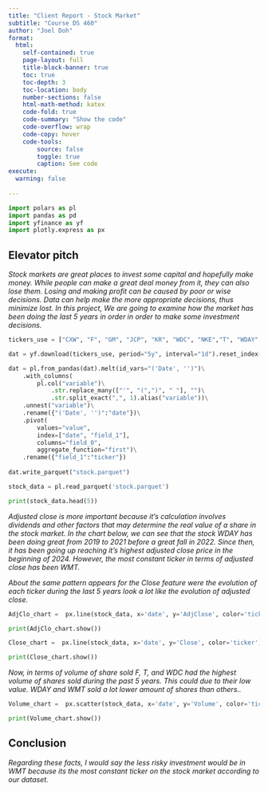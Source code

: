 ```yaml
---
title: "Client Report - Stock Market"
subtitle: "Course DS 460"
author: "Joel Doh"
format:
  html:
    self-contained: true
    page-layout: full
    title-block-banner: true
    toc: true
    toc-depth: 3
    toc-location: body
    number-sections: false
    html-math-method: katex
    code-fold: true
    code-summary: "Show the code"
    code-overflow: wrap
    code-copy: hover
    code-tools:
        source: false
        toggle: true
        caption: See code
execute: 
  warning: false
    
---
```


```python
import polars as pl
import pandas as pd
import yfinance as yf
import plotly.express as px
```


## Elevator pitch

_Stock markets are great places to invest some capital and hopefully make money. While people can make a great deal money from it, they can also lose them. Losing and making profit can be caused by poor or wise decisions. Data can help make the more appropriate decisions, thus minimize lost. In this project, We are going to examine how the market has been doing the last 5 years in order in order to make some investment decisions._

```python
tickers_use = ["CXW", "F", "GM", "JCP", "KR", "WDC", "NKE","T", "WDAY", "WFC", "WMT"]

dat = yf.download(tickers_use, period="5y", interval="1d").reset_index()
```

```python
dat = pl.from_pandas(dat).melt(id_vars="('Date', '')")\
    .with_columns(
        pl.col("variable")\
            .str.replace_many(["'", "(",")", " "], "")\
            .str.split_exact(",", 1).alias("variable"))\
    .unnest("variable")\
    .rename({"('Date', '')":"date"})\
    .pivot(
        values="value",
        index=["date", "field_1"],
        columns="field_0",
        aggregate_function="first")\
    .rename({"field_1":"ticker"})
    
dat.write_parquet("stock.parquet")

stock_data = pl.read_parquet('stock.parquet')

print(stock_data.head(5))
```

_Adjusted close is more important because it’s calculation involves dividends and other factors that may determine the real value of a share in the stock market. In the chart below, we can see that the stock WDAY has been doing great from 2019 to 2021 before a great fall in 2022. Since then, it has been going up reaching it’s highest adjusted close price in the beginning of 2024. However, the most constant ticker in terms of adjusted close has been WMT._

_About the same pattern appears for the Close feature were the evolution of each ticker during the last 5 years look a lot like the evolution of adjusted close._

```python
AdjClo_chart =  px.line(stock_data, x='date', y='AdjClose', color='ticker')

print(AdjClo_chart.show())
```


```python
Close_chart =  px.line(stock_data, x='date', y='Close', color='ticker')

print(Close_chart.show())
```

_Now, in terms of volume of share sold F, T, and WDC had the highest volume of shares sold during the past 5 years. This could due to their low value. WDAY and WMT sold a lot lower amount of shares than others.._

```python
Volume_chart =  px.scatter(stock_data, x='date', y='Volume', color='ticker')

print(Volume_chart.show())

```


## Conclusion

_Regarding these facts, I would say the less risky investment would be in WMT because its the most constant ticker on the stock market according to our dataset._
